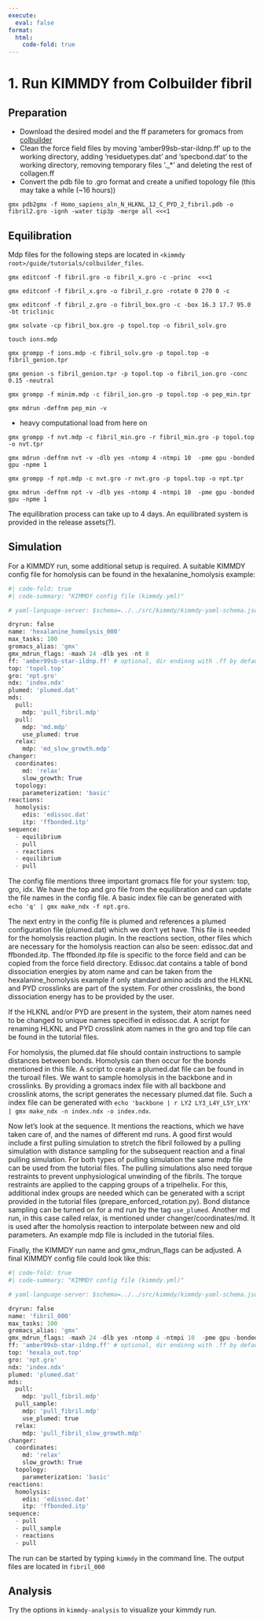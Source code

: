 ```yaml
---
execute:
  eval: false
format:
  html:
    code-fold: true
---
```


# 1. Run KIMMDY from Colbuilder fibril

## Preparation
- Download the desired model and the ff parameters for gromacs from [colbuilder](https://colbuilder.h-its.org/)
- Clean the force field files by moving 'amber99sb-star-ildnp.ff' up to the working directory, adding 'residuetypes.dat' and 'specbond.dat' to the working directory, removing temporary files '._*' and deleting the rest of collagen.ff
- Convert the pdb file to .gro format and create a unified topology file (this may take a while (~16 hours))

`gmx pdb2gmx -f Homo_sapiens_aln_N_HLKNL_12_C_PYD_2_fibril.pdb -o fibril2.gro -ignh -water tip3p -merge all <<<1`

## Equilibration
Mdp files for the following steps are located in `<kimmdy root>/guide/tutorials/colbuilder_files`.

`gmx editconf -f fibril.gro -o fibril_x.gro -c -princ  <<<1`

`gmx editconf -f fibril_x.gro -o fibril_z.gro -rotate 0 270 0 -c`

`gmx editconf -f fibril_z.gro -o fibril_box.gro -c -box 16.3 17.7 95.0 -bt triclinic`

`gmx solvate -cp fibril_box.gro -p topol.top -o fibril_solv.gro`

`touch ions.mdp`

`gmx grompp -f ions.mdp -c fibril_solv.gro -p topol.top -o fibril_genion.tpr`

`gmx genion -s fibril_genion.tpr -p topol.top -o fibril_ion.gro -conc 0.15 -neutral`

`gmx grompp -f minim.mdp -c fibril_ion.gro -p topol.top -o pep_min.tpr`

`gmx mdrun -deffnm pep_min -v`

- heavy computational load from here on

`gmx grompp -f nvt.mdp -c fibril_min.gro -r fibril_min.gro -p topol.top -o nvt.tpr`

`gmx mdrun -deffnm nvt -v -dlb yes -ntomp 4 -ntmpi 10  -pme gpu -bonded gpu -npme 1`

`gmx grompp -f npt.mdp -c nvt.gro -r nvt.gro -p topol.top -o npt.tpr`

`gmx mdrun -deffnm npt -v -dlb yes -ntomp 4 -ntmpi 10  -pme gpu -bonded gpu -npme 1`

The equilibration process can take up to 4 days. An equilibrated system is provided in the release assets(?).

## Simulation
For a KIMMDY run, some additional setup is required. A suitable KIMMDY config file for homolysis can be found in the hexalanine_homolysis example: 

```python
#| code-fold: true
#| code-summary: "KIMMDY config file (kimmdy.yml)"

# yaml-language-server: $schema=../../src/kimmdy/kimmdy-yaml-schema.json

dryrun: false
name: 'hexalanine_homolysis_000'
max_tasks: 100
gromacs_alias: 'gmx'
gmx_mdrun_flags: -maxh 24 -dlb yes -nt 8
ff: 'amber99sb-star-ildnp.ff' # optional, dir endinng with .ff by default 
top: 'topol.top'
gro: 'npt.gro'
ndx: 'index.ndx'
plumed: 'plumed.dat'
mds:
  pull:
    mdp: 'pull_fibril.mdp'
  pull:
    mdp: 'md.mdp'
    use_plumed: true
  relax:
    mdp: 'md_slow_growth.mdp'
changer:
  coordinates:
    md: 'relax'
    slow_growth: True
  topology:
    parameterization: 'basic' 
reactions:
  homolysis:
    edis: 'edissoc.dat'
    itp: 'ffbonded.itp'
sequence:
  - equilibrium
  - pull  
  - reactions
  - equilibrium
  - pull

```

The config file mentions three important gromacs file for your system: top, gro, idx. We have the top and gro file from the equilibration and can update the file names in the config file. A basic index file can be generated with `echo 'q' | gmx make_ndx -f npt.gro`. 

The next entry in the config file is plumed and references a plumed configuration file (plumed.dat) which we don't yet have. This file is needed for the homolysis reaction plugin. In the reactions section, other files which are necessary for the homolysis reaction can also be seen: edissoc.dat and ffbonded.itp. The ffbonded.itp file is specific to the force field and can be copied from the force field directory. Edissoc.dat contains a table of bond dissociation energies by atom name and can be taken from the hexalanine_homolysis example if only standard amino acids and the HLKNL and PYD crosslinks are part of the system. For other crosslinks, the bond dissociation energy has to be provided by the user.

If the HLKNL and/or PYD are present in the system, their atom names need to be changed to unique names specified in edissoc.dat. A script for renaming HLKNL and PYD crosslink atom names in the gro and top file can be found in the tutorial files.

For homolysis, the plumed.dat file should contain instructions to sample distances between bonds. Homolysis can then occur for the bonds mentioned in this file. A script to create a plumed.dat file can be found in the turoail files. We want to sample homolysis in the backbone and in crosslinks. By providing a gromacs index file with all backbone and crosslink atoms, the script generates the necessary plumed.dat file. Such a index file can be generated with `echo 'backbone | r LY2 LY3_L4Y_L5Y_LYX' | gmx make_ndx -n index.ndx -o index.ndx`. 

Now let's look at the sequence. It mentions the reactions, which we have taken care of, and the names of different md runs. A good first would include a first pulling simulation to stretch the fibril followed by a pulling simulation with distance sampling for the subsequent reaction and a final pulling simulation. For both types of pulling simulation the same mdp file can be used from the tutorial files. The pulling simulations also need torque restraints to prevent unphysiological unwinding of the fibrils. The torque restraints are applied to the capping groups of a tripelhelix. For this, additional index groups are needed which can be generated with a script provided in the tutorial files (prepare_enforced_rotation.py). Bond distance sampling can be turned on for a md run by the tag `use_plumed`. Another md run, in this case called relax, is mentioned under changer/coordinates/md. It is used after the homolysis reaction to interpolate between new and old parameters. An example mdp file is included in the tutorial files. 

Finally, the KIMMDY run name and gmx_mdrun_flags can be adjusted. A final KIMMDY config file could look like this:

```python
#| code-fold: true
#| code-summary: "KIMMDY config file (kimmdy.yml)"

# yaml-language-server: $schema=../../src/kimmdy/kimmdy-yaml-schema.json

dryrun: false
name: 'fibril_000'
max_tasks: 100
gromacs_alias: 'gmx'
gmx_mdrun_flags: -maxh 24 -dlb yes -ntomp 4 -ntmpi 10  -pme gpu -bonded gpu -npme 1
ff: 'amber99sb-star-ildnp.ff' # optional, dir endinng with .ff by default 
top: 'hexala_out.top'
gro: 'npt.gro'
ndx: 'index.ndx'
plumed: 'plumed.dat'
mds:
  pull:
    mdp: 'pull_fibril.mdp'
  pull_sample:
    mdp: 'pull_fibril.mdp'
    use_plumed: true
  relax:
    mdp: 'pull_fibril_slow_growth.mdp'
changer:
  coordinates:
    md: 'relax'
    slow_growth: True
  topology:
    parameterization: 'basic' 
reactions:
  homolysis:
    edis: 'edissoc.dat'
    itp: 'ffbonded.itp'
sequence:
  - pull
  - pull_sample  
  - reactions
  - pull

```

The run can be started by typing `kimmdy` in the command line. The output files are located in `fibril_000`

## Analysis

Try the options in `kimmdy-analysis` to visualize your kimmdy run.